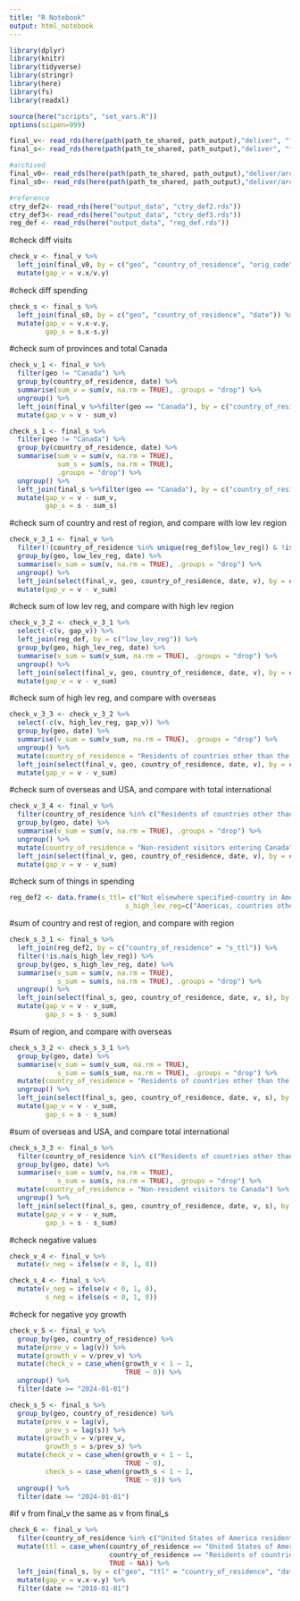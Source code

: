 ```yaml
---
title: "R Notebook"
output: html_notebook
---
```


```r
library(dplyr)
library(knitr)
library(tidyverse)
library(stringr)
library(here)
library(fs)
library(readxl)

source(here("scripts", "set_vars.R"))
options(scipen=999)
```

```r
final_v<- read_rds(here(path(path_te_shared, path_output),"deliver", "final_v.rds"))
final_s<- read_rds(here(path(path_te_shared, path_output),"deliver", "final_s.rds"))

#archived
final_v0<- read_rds(here(path(path_te_shared, path_output),"deliver/archived", "final_v0.rds"))
final_s0<- read_rds(here(path(path_te_shared, path_output),"deliver/archived", "final_s0.rds"))

#reference
ctry_def2<- read_rds(here("output_data", "ctry_def2.rds"))
ctry_def3<- read_rds(here("output_data", "ctry_def3.rds"))
reg_def <- read_rds(here("output_data", "reg_def.rds"))
```

#check diff visits
```r
check_v <- final_v %>%
  left_join(final_v0, by = c("geo", "country_of_residence", "orig_code", "low_lev_reg", "high_lev_reg", "date")) %>%
  mutate(gap_v = v.x/v.y)
```
#check diff spending
```r
check_s <- final_s %>%
  left_join(final_s0, by = c("geo", "country_of_residence", "date")) %>%
  mutate(gap_v = v.x-v.y,
         gap_s = s.x-s.y)
```


#check sum of provinces and total Canada
```r
check_v_1 <- final_v %>%
  filter(geo != "Canada") %>%
  group_by(country_of_residence, date) %>%
  summarise(sum_v = sum(v, na.rm = TRUE), .groups = "drop") %>%
  ungroup() %>%
  left_join(final_v %>%filter(geo == "Canada"), by = c("country_of_residence", "date")) %>%
  mutate(gap_v = v - sum_v)
```

```r
check_s_1 <- final_s %>%
  filter(geo != "Canada") %>%
  group_by(country_of_residence, date) %>%
  summarise(sum_v = sum(v, na.rm = TRUE),
            sum_s = sum(s, na.rm = TRUE),
            .groups = "drop") %>%
  ungroup() %>%
  left_join(final_s %>%filter(geo == "Canada"), by = c("country_of_residence", "date")) %>%
  mutate(gap_v = v - sum_v,
         gap_s = s - sum_s)
```




#check sum of country and rest of region, and compare with low lev region
```r
check_v_3_1 <- final_v %>%
  filter(!(country_of_residence %in% unique(reg_def$low_lev_reg)) & !is.na(low_lev_reg)) %>%
  group_by(geo, low_lev_reg, date) %>%
  summarise(v_sum = sum(v, na.rm = TRUE), .groups = "drop") %>%
  ungroup() %>%
  left_join(select(final_v, geo, country_of_residence, date, v), by = c("geo", "low_lev_reg" = "country_of_residence", "date")) %>%
  mutate(gap_v = v - v_sum)
```

#check sum of low lev reg, and compare with high lev region
```r
check_v_3_2 <- check_v_3_1 %>%
  select(-c(v, gap_v)) %>%
  left_join(reg_def, by = c("low_lev_reg")) %>%
  group_by(geo, high_lev_reg, date) %>%
  summarise(v_sum = sum(v_sum, na.rm = TRUE), .groups = "drop") %>%
  ungroup() %>%
  left_join(select(final_v, geo, country_of_residence, date, v), by = c("geo", "high_lev_reg" = "country_of_residence", "date")) %>%
  mutate(gap_v = v - v_sum)
```

#check sum of high lev reg, and compare with overseas
```r
check_v_3_3 <- check_v_3_2 %>%
  select(-c(v, high_lev_reg, gap_v)) %>%
  group_by(geo, date) %>%
  summarise(v_sum = sum(v_sum, na.rm = TRUE), .groups = "drop") %>%
  ungroup() %>%
  mutate(country_of_residence = "Residents of countries other than the United States of America entering Canada") %>%
  left_join(select(final_v, geo, country_of_residence, date, v), by = c("geo", "country_of_residence", "date")) %>%
  mutate(gap_v = v - v_sum)
```

#check sum of overseas and USA, and compare with total international
```r
check_v_3_4 <- final_v %>%
  filter(country_of_residence %in% c("Residents of countries other than the United States of America entering Canada", "United States of America residents entering Canada")) %>%
  group_by(geo, date) %>%
  summarise(v_sum = sum(v, na.rm = TRUE), .groups = "drop") %>%
  ungroup() %>%
  mutate(country_of_residence = "Non-resident visitors entering Canada") %>%
  left_join(select(final_v, geo, country_of_residence, date, v), by = c("geo", "country_of_residence", "date")) %>%
  mutate(gap_v = v - v_sum)
```


#check sum of things in spending

```r
reg_def2 <- data.frame(s_ttl= c("Not elsewhere specified-country in Americas, countries other than the United States of America", "Americas, countries other than the United States of America - other countries", "Mexico", "Caribbean", "Brazil", "Europe - other countries", "Belgium", "France", "Germany", "Netherlands", "Switzerland", "Scandinavia", "United Kingdom", "Italy", "Not elsewhere specified-country in Europe", "Africa - other countries", "Northern Africa", "Not elsewhere specified-country in Africa", "Asia and Oceania - other countries", "China", "Hong Kong", "Japan", "Southern Asia", "India", "Australia", "New Zealand","Not elsewhere specified-country in Asia and Oceania", "Antarctica and Adjacent Islands - other countries", "Not elsewhere specified-country"),
                             s_high_lev_reg=c("Americas, countries other than the United States of America", "Americas, countries other than the United States of America", "Americas, countries other than the United States of America", "Americas, countries other than the United States of America", "Americas, countries other than the United States of America", "Europe", "Europe", "Europe", "Europe", "Europe", "Europe", "Europe", "Europe", "Europe", "Europe", "Africa", "Africa", "Africa", "Asia and Oceania", "Asia and Oceania", "Asia and Oceania", "Asia and Oceania", "Asia and Oceania", "Asia and Oceania", "Asia and Oceania", "Asia and Oceania", "Asia and Oceania", "Antarctica and Adjacent Islands", "Not elsewhere specified-region"))
```

#sum of country and rest of region, and compare with region
```r
check_s_3_1 <- final_s %>%
  left_join(reg_def2, by = c("country_of_residence" = "s_ttl")) %>%
  filter(!is.na(s_high_lev_reg)) %>%
  group_by(geo, s_high_lev_reg, date) %>%
  summarise(v_sum = sum(v, na.rm = TRUE),
            s_sum = sum(s, na.rm = TRUE), .groups = "drop") %>%
  ungroup() %>%
  left_join(select(final_s, geo, country_of_residence, date, v, s), by = c("geo", "s_high_lev_reg" = "country_of_residence", "date")) %>%
  mutate(gap_v = v - v_sum,
         gap_s = s - s_sum)
```

#sum of region, and compare with overseas
```r
check_s_3_2 <- check_s_3_1 %>%
  group_by(geo, date) %>%
  summarise(v_sum = sum(v_sum, na.rm = TRUE),
            s_sum = sum(s_sum, na.rm = TRUE), .groups = "drop") %>%
  mutate(country_of_residence = "Residents of countries other than the United States of America") %>%
  ungroup() %>%
  left_join(select(final_s, geo, country_of_residence, date, v, s), by = c("geo", "country_of_residence", "date")) %>%
  mutate(gap_v = v - v_sum,
         gap_s = s - s_sum)
```

#sum of overseas and USA, and compare total international
```r
check_s_3_3 <- final_s %>%
  filter(country_of_residence %in% c("Residents of countries other than the United States of America", "United States of America residents, tourists (overnight)")) %>%
  group_by(geo, date) %>%
  summarise(v_sum = sum(v, na.rm = TRUE),
            s_sum = sum(s, na.rm = TRUE), .groups = "drop") %>%
  mutate(country_of_residence = "Non-resident visitors to Canada") %>%
  ungroup() %>%
  left_join(select(final_s, geo, country_of_residence, date, v, s), by = c("geo", "country_of_residence", "date")) %>%
  mutate(gap_v = v - v_sum,
         gap_s = s - s_sum)
```

#check negative values
```r
check_v_4 <- final_v %>%
  mutate(v_neg = ifelse(v < 0, 1, 0))

check_s_4 <- final_s %>%
  mutate(v_neg = ifelse(v < 0, 1, 0),
         s_neg = ifelse(s < 0, 1, 0))
```

#check for negative yoy growth
```r
check_v_5 <- final_v %>%
  group_by(geo, country_of_residence) %>%
  mutate(prev_v = lag(v)) %>%
  mutate(growth_v = v/prev_v) %>%
  mutate(check_v = case_when(growth_v < 1 ~ 1,
                             TRUE ~ 0)) %>%
  ungroup() %>%
  filter(date >= "2024-01-01")

check_s_5 <- final_s %>%
  group_by(geo, country_of_residence) %>%
  mutate(prev_v = lag(v),
         prev_s = lag(s)) %>%
  mutate(growth_v = v/prev_v,
         growth_s = s/prev_s) %>%
  mutate(check_v = case_when(growth_v < 1 ~ 1,
                             TRUE ~ 0),
         check_s = case_when(growth_s < 1 ~ 1,
                             TRUE ~ 0)) %>%
  ungroup() %>%
  filter(date >= "2024-01-01")
```

#if v from final_v the same as v from final_s
```r
check_6 <- final_v %>%
  filter(country_of_residence %in% c("United States of America residents entering Canada", "Residents of countries other than the United States of America entering Canada")) %>%
  mutate(ttl = case_when(country_of_residence == "United States of America residents entering Canada" ~ "United States of America residents, tourists (overnight)",
                         country_of_residence == "Residents of countries other than the United States of America entering Canada" ~ "Residents of countries other than the United States of America",
                         TRUE ~ NA)) %>%
  left_join(final_s, by = c("geo", "ttl" = "country_of_residence", "date")) %>%
  mutate(gap_v = v.x-v.y) %>%
  filter(date >= "2018-01-01")
```





